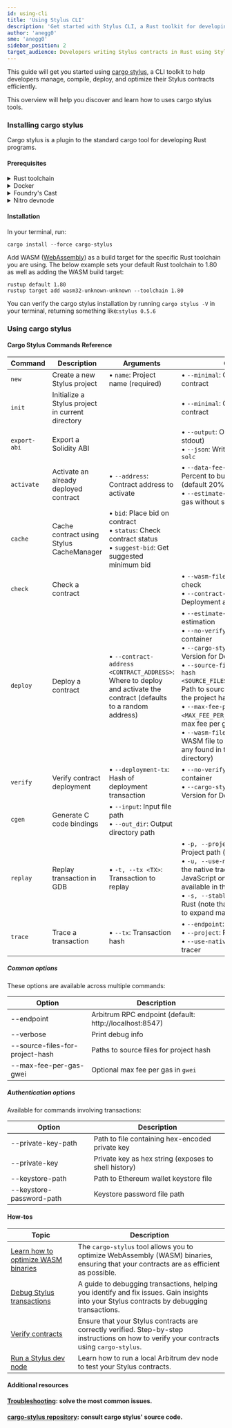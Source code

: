 ```yaml
---
id: using-cli
title: 'Using Stylus CLI'
description: 'Get started with Stylus CLI, a Rust toolkit for developing Stylus contracts'
author: 'anegg0'
sme: 'anegg0'
sidebar_position: 2
target_audience: Developers writing Stylus contracts in Rust using Stylus
---
```


This guide will get you started using [cargo stylus](https://github.com/OffchainLabs/cargo-stylus), a CLI toolkit to help developers manage, compile, deploy, and optimize their Stylus contracts efficiently.

This overview will help you discover and learn how to uses cargo stylus tools.

### Installing cargo stylus

Cargo stylus is a plugin to the standard cargo tool for developing Rust programs.

#### Prerequisites

<details>
<summary>Rust toolchain</summary>

Follow the instructions on [Rust Lang's installation page](https://www.rust-lang.org/tools/install) to install a complete Rust toolchain (v1.81 or newer) on your system. After installation, ensure you can access the programs `rustup`, `rustc`, and `cargo` from your preferred terminal application.

</details>

<details>
<summary>Docker</summary>

We will use the testnet, and some `cargo stylus` commands will require Docker to operate.

You can download Docker from [Docker's website](https://www.docker.com/products/docker-desktop).

</details>

<details>
<summary>Foundry's Cast</summary>

[Foundry's Cast](https://book.getfoundry.sh/cast/) is a command-line tool for interacting with your EVM contracts.

</details>

<details>
<summary>Nitro devnode</summary>

Stylus is available on Arbitrum Sepolia, but we'll use Nitro devnode, which has a pre-funded wallet, saving us the effort of wallet provisioning or running out of tokens to send transactions.

```shell title="Install your devnode"
git clone https://github.com/OffchainLabs/nitro-devnode.git
cd nitro-devnode
```

```shell title="Launch your devnode"
./run-dev-node.sh
```

</details>

#### Installation

In your terminal, run:

```shell
cargo install --force cargo-stylus
```

Add WASM ([WebAssembly](https://webassembly.org/)) as a build target for the specific Rust toolchain you are using. The below example sets your default Rust toolchain to 1.80 as well as adding the WASM build target:

```shell
rustup default 1.80
rustup target add wasm32-unknown-unknown --toolchain 1.80
```

You can verify the cargo stylus installation by running `cargo stylus -V` in your terminal, returning something like:`stylus 0.5.6`

### Using cargo stylus

#### Cargo Stylus Commands Reference

| Command      | Description                                      | Arguments                                                                                                             | Options                                                                                                                                                                                                                                                                                                                                                                                                                                                                                          | Example Usage                                                                                         |
| ------------ | ------------------------------------------------ | --------------------------------------------------------------------------------------------------------------------- | ------------------------------------------------------------------------------------------------------------------------------------------------------------------------------------------------------------------------------------------------------------------------------------------------------------------------------------------------------------------------------------------------------------------------------------------------------------------------------------------------ | ----------------------------------------------------------------------------------------------------- |
| `new`        | Create a new Stylus project                      | • `name`: Project name (required)                                                                                     | • `--minimal`: Create a minimal contract                                                                                                                                                                                                                                                                                                                                                                                                                                                         | `cargo stylus new <YOUR_PROJECT_NAME>`                                                                |
| `init`       | Initialize a Stylus project in current directory |                                                                                                                       | • `--minimal`: Create a minimal contract                                                                                                                                                                                                                                                                                                                                                                                                                                                         | `cargo stylus init --minimal`                                                                         |
| `export-abi` | Export a Solidity ABI                            |                                                                                                                       | • `--output`: Output file (defaults to stdout)<br />• `--json`: Write JSON ABI using `solc`                                                                                                                                                                                                                                                                                                                                                                                                      | `cargo stylus export-abi --json`                                                                      |
| `activate`   | Activate an already deployed contract            | • `--address`: Contract address to activate                                                                           | • `--data-fee-bump-percent`: Percent to bump estimated fee (default 20%)<br />• `--estimate-gas`: Only estimate gas without sending transaction                                                                                                                                                                                                                                                                                                                                                  | `cargo stylus activate --address <CONTRACT_ADDRESS>`                                                  |
| `cache`      | Cache contract using Stylus CacheManager         | • `bid`: Place bid on contract<br />• `status`: Check contract status<br />• `suggest-bid`: Get suggested minimum bid |                                                                                                                                                                                                                                                                                                                                                                                                                                                                                                  | `cargo stylus cache bid --address <CONTRACT_ADDRESS>`                                                 |
| `check`      | Check a contract                                 |                                                                                                                       | • `--wasm-file`: WASM file to check<br />• `--contract-address`: Deployment address                                                                                                                                                                                                                                                                                                                                                                                                              |                                                                                                       |
| `deploy`     | Deploy a contract                                | • `--contract-address <CONTRACT_ADDRESS>`: Where to deploy and activate the contract (defaults to a random address)   | • `--estimate-gas`: Only perform estimation<br />• `--no-verify`: Skip reproducible container<br />• `--cargo-stylus-version`: Version for Docker image<br />• `--source-files-for-project-hash <SOURCE_FILES_FOR_PROJECT_HASH>`: Path to source files to include in the project hash<br />• `--max-fee-per-gas-gwei <MAX_FEE_PER_GAS_GWEI>`: Optional max fee per gas in `gwei` units<br />• `--wasm-file <WASM_FILE>`: The WASM file to check (defaults to any found in the current directory) | `cargo stylus deploy --endpoint='http://localhost:8547' --private-key="<PRIVATE_KEY>" --estimate-gas` |
| `verify`     | Verify contract deployment                       | • `--deployment-tx`: Hash of deployment transaction                                                                   | • `--no-verify`: Skip reproducible container<br />• `--cargo-stylus-version`: Version for Docker image                                                                                                                                                                                                                                                                                                                                                                                           |                                                                                                       |
| `cgen`       | Generate C code bindings                         | • `--input`: Input file path<br />• `--out_dir`: Output directory path                                                |                                                                                                                                                                                                                                                                                                                                                                                                                                                                                                  |                                                                                                       |
| `replay`     | Replay transaction in GDB                        | • `-t, --tx <TX>`: Transaction to replay                                                                              | • `-p, --project <PROJECT>`: Project path (default: `.`)<br />• `-u, --use-native-tracer`: Use the native tracer instead of the JavaScript one (may not be available in the node)<br />• `-s, --stable-rust`: Use stable Rust (note that nightly is needed to expand macros)                                                                                                                                                                                                                     | `cargo stylus replay --tx <TX>`                                                                       |
| `trace`      | Trace a transaction                              | • `--tx`: Transaction hash                                                                                            | • `--endpoint`: RPC endpoint<br />• `--project`: Project path<br />• `--use-native-tracer`: Use native tracer                                                                                                                                                                                                                                                                                                                                                                                    |                                                                                                       |

##### Common options

These options are available across multiple commands:

| Option                          | Description                                            |
| ------------------------------- | ------------------------------------------------------ |
| --endpoint                      | Arbitrum RPC endpoint (default: http://localhost:8547) |
| --verbose                       | Print debug info                                       |
| --source-files-for-project-hash | Paths to source files for project hash                 |
| --max-fee-per-gas-gwei          | Optional max fee per gas in `gwei`                     |

##### Authentication options

Available for commands involving transactions:

| Option                   | Description                                          |
| ------------------------ | ---------------------------------------------------- |
| --private-key-path       | Path to file containing hex-encoded private key      |
| --private-key            | Private key as hex string (exposes to shell history) |
| --keystore-path          | Path to Ethereum wallet keystore file                |
| --keystore-password-path | Keystore password file path                          |

#### How-tos

| Topic                                                                              | Description                                                                                                                                 |
| ---------------------------------------------------------------------------------- | ------------------------------------------------------------------------------------------------------------------------------------------- |
| [Learn how to optimize WASM binaries](/stylus/how-tos/optimizing-binaries.mdx)     | The `cargo-stylus` tool allows you to optimize WebAssembly (WASM) binaries, ensuring that your contracts are as efficient as possible.      |
| [Debug Stylus transactions](/stylus/how-tos/debugging-tx.mdx)                      | A guide to debugging transactions, helping you identify and fix issues. Gain insights into your Stylus contracts by debugging transactions. |
| [Verify contracts](/stylus/how-tos/verifying-contracts.mdx)                        | Ensure that your Stylus contracts are correctly verified. Step-by-step instructions on how to verify your contracts using `cargo-stylus`.   |
| [Run a Stylus dev node](/run-arbitrum-node/03-run-local-full-chain-simulation.mdx) | Learn how to run a local Arbitrum dev node to test your Stylus contracts.                                                                   |

#### Additional resources

#### [Troubleshooting](/stylus/troubleshooting-building-stylus.md): solve the most common issues.

#### [cargo-stylus repository](https://github.com/OffchainLabs/stylus): consult cargo stylus' source code.
